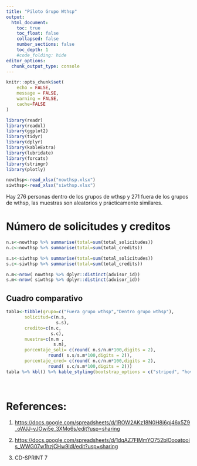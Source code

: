 ```yaml
---
title: "Piloto Grupo Wthsp"
output:
  html_document:
    toc: true
    toc_float: false
    collapsed: false
    number_sections: false
    toc_depth: 1
    #code_folding: hide
editor_options: 
  chunk_output_type: console
---
```


```r
knitr::opts_chunk$set(
	echo = FALSE,
	message = FALSE,
	warning = FALSE, 
	cache=FALSE
)
```

```r
library(readr)
library(readxl)
library(ggplot2)
library(tidyr)
library(dplyr)
library(kableExtra)
library(lubridate)
library(forcats)
library(stringr)
library(plotly)
```

```r
nowthsp<-read_xlsx("nowthsp.xlsx")
siwthsp<-read_xlsx("siwthsp.xlsx")

```

Hay 276 personas dentro de los grupos de wthsp y 271 fuera de los grupos de wthsp, las muestras son aleatorios y prácticamente similares.

# Número de solicitudes y creditos

```r
n.s<-nowthsp %>% summarise(total=sum(total_solicitudes))
n.c<-nowthsp %>% summarise(total=sum(total_credits))
```

```r
s.s<-siwthsp %>% summarise(total=sum(total_solicitudes))
s.c<-siwthsp %>% summarise(total=sum(total_credits))
```

```r
n.m<-nrow( nowthsp %>% dplyr::distinct(advisor_id))
s.m<-nrow( siwthsp %>% dplyr::distinct(advisor_id))
```

## Cuadro comparativo

```r
tabla<-tibble(grupo=c("Fuera grupo wthsp","Dentro grupo wthsp"),
       solicitud=c(n.s,
                   s.s),
       credito=c(n.c,
                 s.c),
       muestra=c(n.m ,
                  s.m),
       porcentaje_soli= c(round( n.s/n.m*100,digits = 2),
                round( s.s/s.m*100,digits = 2)),
       porcentaje_cred= c(round( n.c/n.m*100,digits = 2),
                round( s.c/s.m*100,digits = 2)))
tabla %>% kbl() %>% kable_styling(bootstrap_options = c("striped", "hover", "condensed", "responsive")) %>% footnote(number = 
                                                                                                                       c("Porcentaje_soli : porcentaje de solicitudes del total de personas en la muestra",
                                                                                                                                "Porcentaje_cred: porcentaje de creditos del total de personas en la muestra"))
```

# References:

1.  <https://docs.google.com/spreadsheets/d/1ROW2AKz18N0H8j6qj46x5Z9_oWJJ-yJOwi5e_3XMo6s/edit?usp=sharing>

2.  <https://docs.google.com/spreadsheets/d/1dqAZ7FIMmYO752blOooatpois_WWG07w1hzjCHw9ldI/edit?usp=sharing>

3.  CD-SPRINT 7
